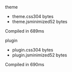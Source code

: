 
 theme

 - theme.css304 bytes
 - theme.jsminimized52 bytes

Compiled in 689ms

 plugin

 - plugin.css304 bytes
 - plugin.jsminimized52 bytes

Compiled in 690ms
